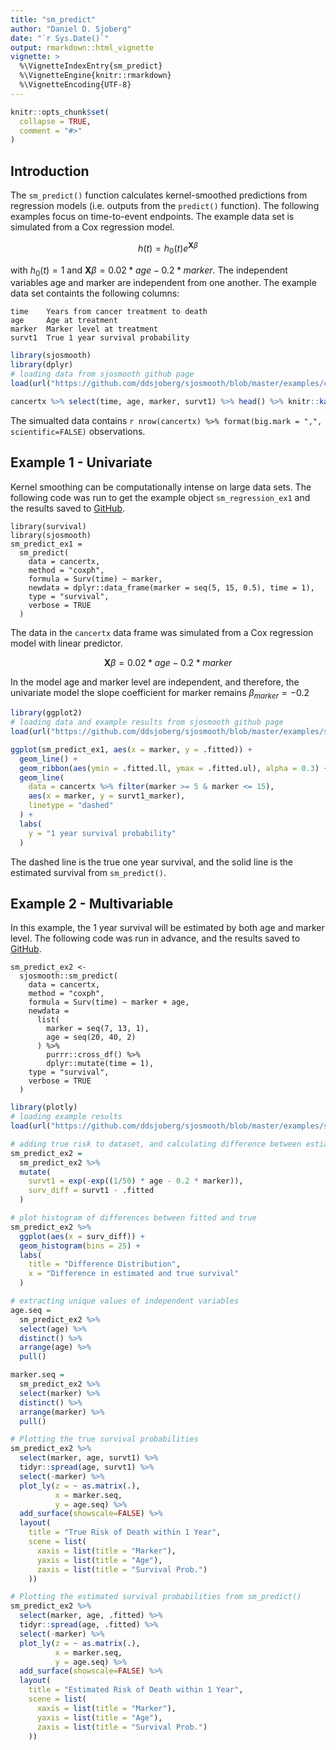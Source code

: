 ```yaml
---
title: "sm_predict"
author: "Daniel D. Sjoberg"
date: "`r Sys.Date()`"
output: rmarkdown::html_vignette
vignette: >
  %\VignetteIndexEntry{sm_predict}
  %\VignetteEngine{knitr::rmarkdown}
  %\VignetteEncoding{UTF-8}
---
```


```r
knitr::opts_chunk$set(
  collapse = TRUE,
  comment = "#>"
)
```

## Introduction

The `sm_predict()` function calculates kernel-smoothed predictions from regression models (i.e. outputs from the `predict()` function).  The following examples focus on time-to-event endpoints.  The example data set is simulated from a Cox regression model.

$$
h(t) = h_0(t)e^{\textbf{X}\beta}
$$

with $h_0(t) = 1$ and $\textbf{X}\beta = 0.02 * age - 0.2 * marker$.  The independent variables age and marker are independent from one another.  The example data set containts the following columns: 

    time    Years from cancer treatment to death
    age     Age at treatment
    marker  Marker level at treatment
    survt1  True 1 year survival probability

```r
library(sjosmooth)
library(dplyr)
# loading data from sjosmooth github page
load(url("https://github.com/ddsjoberg/sjosmooth/blob/master/examples/cancertx.rda?raw=true"))

cancertx %>% select(time, age, marker, survt1) %>% head() %>% knitr::kable()
```

The simualted data contains `r nrow(cancertx) %>% format(big.mark = ",", scientific=FALSE)` observations.

## Example 1 - Univariate

Kernel smoothing can be computationally intense on large data sets.  The following code was run to get the example object `sm_regression_ex1` and the results saved to  [GitHub](https://github.com/ddsjoberg/sjosmooth/tree/master/examples).

```
library(survival)
library(sjosmooth)
sm_predict_ex1 =
  sm_predict(
    data = cancertx,
    method = "coxph",
    formula = Surv(time) ~ marker,
    newdata = dplyr::data_frame(marker = seq(5, 15, 0.5), time = 1),
    type = "survival",
    verbose = TRUE
  )
```

The data in the `cancertx` data frame was simulated from a Cox regression model with linear predictor.  

$$
\textbf{X}\beta = 0.02 * age - 0.2 * marker
$$

In the model age and marker level are independent, and therefore, the univariate model the slope coefficient for marker remains $\beta_{marker} = -0.2$ 

```r
library(ggplot2)
# loading data and example results from sjosmooth github page
load(url("https://github.com/ddsjoberg/sjosmooth/blob/master/examples/sm_predict_ex1.rda?raw=true"))

ggplot(sm_predict_ex1, aes(x = marker, y = .fitted)) +
  geom_line() +
  geom_ribbon(aes(ymin = .fitted.ll, ymax = .fitted.ul), alpha = 0.3) +
  geom_line(
    data = cancertx %>% filter(marker >= 5 & marker <= 15),
    aes(x = marker, y = survt1_marker),
    linetype = "dashed"
  ) +
  labs(
    y = "1 year survival probability"
  )
```

The dashed line is the true one year survival, and the solid line is the estimated survival from `sm_predict()`.

## Example 2 - Multivariable

In this example, the 1 year survival will be estimated by both age and marker level.  The following code was run in advance, and the results saved to [GitHub](https://github.com/ddsjoberg/sjosmooth/tree/master/examples).

```
sm_predict_ex2 <-
  sjosmooth::sm_predict(
    data = cancertx,
    method = "coxph",
    formula = Surv(time) ~ marker + age,
    newdata =
      list(
        marker = seq(7, 13, 1),
        age = seq(20, 40, 2)
      ) %>%
        purrr::cross_df() %>%
        dplyr::mutate(time = 1),
    type = "survival",
    verbose = TRUE
  )
```

```r
library(plotly)
# loading example results
load(url("https://github.com/ddsjoberg/sjosmooth/blob/master/examples/sm_predict_ex2.rda?raw=true"))

# adding true risk to dataset, and calculating difference between estiamted and true rate
sm_predict_ex2 = 
  sm_predict_ex2 %>%
  mutate(
    survt1 = exp(-exp((1/50) * age - 0.2 * marker)),
    surv_diff = survt1 - .fitted
  )

# plot histogram of differences between fitted and true
sm_predict_ex2 %>%
  ggplot(aes(x = surv_diff)) +
  geom_histogram(bins = 25) +
  labs(
    title = "Difference Distribution",
    x = "Difference in estimated and true survival"
  )

# extracting unique values of independent variables
age.seq =
  sm_predict_ex2 %>%
  select(age) %>%
  distinct() %>%
  arrange(age) %>%
  pull()

marker.seq =
  sm_predict_ex2 %>%
  select(marker) %>%
  distinct() %>%
  arrange(marker) %>%
  pull()

# Plotting the true survival probabilities
sm_predict_ex2 %>%
  select(marker, age, survt1) %>%
  tidyr::spread(age, survt1) %>%
  select(-marker) %>%
  plot_ly(z = ~ as.matrix(.),
          x = marker.seq,
          y = age.seq) %>%
  add_surface(showscale=FALSE) %>%
  layout(
    title = "True Risk of Death within 1 Year",
    scene = list(
      xaxis = list(title = "Marker"),
      yaxis = list(title = "Age"),
      zaxis = list(title = "Survival Prob.")
    ))

# Plotting the estimated survival probabilities from sm_predict()
sm_predict_ex2 %>%
  select(marker, age, .fitted) %>%
  tidyr::spread(age, .fitted) %>%
  select(-marker) %>%
  plot_ly(z = ~ as.matrix(.),
          x = marker.seq,
          y = age.seq) %>%
  add_surface(showscale=FALSE) %>%
  layout(
    title = "Estimated Risk of Death within 1 Year",
    scene = list(
      xaxis = list(title = "Marker"),
      yaxis = list(title = "Age"),
      zaxis = list(title = "Survival Prob.")
    ))
```
